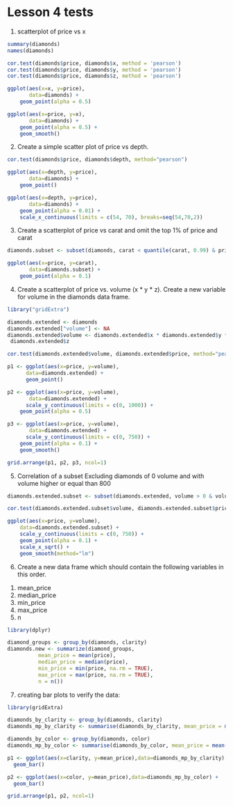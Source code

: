 Lesson 4 tests
========================================================

1. scatterplot of price vs x
```r
summary(diamonds)
names(diamonds)

cor.test(diamonds$price, diamonds$x, method = 'pearson')
cor.test(diamonds$price, diamonds$y, method = 'pearson')
cor.test(diamonds$price, diamonds$z, method = 'pearson')

ggplot(aes(x=x, y=price), 
       data=diamonds) +
    geom_point(alpha = 0.5)

ggplot(aes(x=price, y=x), 
       data=diamonds) +
    geom_point(alpha = 0.5) + 
    geom_smooth()
```

2. Create a simple scatter plot of price vs depth.
```r
cor.test(diamonds$price, diamonds$depth, method="pearson")

ggplot(aes(x=depth, y=price), 
       data=diamonds) +
    geom_point()

ggplot(aes(x=depth, y=price), 
       data=diamonds) +
    geom_point(alpha = 0.01) +
    scale_x_continuous(limits = c(54, 70), breaks=seq(54,70,2))
```

3. Create a scatterplot of price vs carat and omit the top 1% of price and carat
```r
diamonds.subset <- subset(diamonds, carat < quantile(carat, 0.99) & price < quantile(price, 0.99))

ggplot(aes(x=price, y=carat), 
       data=diamonds.subset) +
    geom_point(alpha = 0.1) 
```

4. Create a scatterplot of price vs. volume (x * y * z).
Create a new variable for volume in the diamonds data frame.
```r
library("gridExtra")

diamonds.extended <- diamonds
diamonds.extended["volume"] <- NA
diamonds.extended$volume <- diamonds.extended$x * diamonds.extended$y *
 diamonds.extended$z

cor.test(diamonds.extended$volume, diamonds.extended$price, method="pearson")

p1 <- ggplot(aes(x=price, y=volume), 
      data=diamonds.extended) +
      geom_point() 

p2 <- ggplot(aes(x=price, y=volume), 
       data=diamonds.extended) +
      scale_y_continuous(limits = c(0, 1000)) +
    geom_point(alpha = 0.5) 

p3 <- ggplot(aes(x=price, y=volume), 
       data=diamonds.extended) +
      scale_y_continuous(limits = c(0, 750)) +
    geom_point(alpha = 0.1) +
    geom_smooth()

grid.arrange(p1, p2, p3, ncol=1)
```

5. Correlation of a subset
Excluding diamonds of 0 volume and with volume higher or equal than 800  
```r
diamonds.extended.subset <- subset(diamonds.extended, volume > 0 & volume < 800)

cor.test(diamonds.extended.subset$volume, diamonds.extended.subset$price, method="pearson")

ggplot(aes(x=price, y=volume), 
    data=diamonds.extended.subset) +
    scale_y_continuous(limits = c(0, 750)) +
    geom_point(alpha = 0.1) +
    scale_x_sqrt() + 
    geom_smooth(method="lm")

```

6. Create a new data frame which should contain the following variables in this order.
(1) mean_price
(2) median_price
(3) min_price
(4) max_price
(5) n
```r
library(dplyr)

diamond_groups <- group_by(diamonds, clarity)
diamonds.new <- summarize(diamond_groups, 
          mean_price = mean(price),
          median_price = median(price),
          min_price = min(price, na.rm = TRUE),
          max_price = max(price, na.rm = TRUE),
          n = n())
```

7. creating bar plots to verify the data:
```r
library(gridExtra)

diamonds_by_clarity <- group_by(diamonds, clarity)
diamonds_mp_by_clarity <- summarise(diamonds_by_clarity, mean_price = mean(price))

diamonds_by_color <- group_by(diamonds, color)
diamonds_mp_by_color <- summarise(diamonds_by_color, mean_price = mean(price))

p1 <- ggplot(aes(x=clarity, y=mean_price),data=diamonds_mp_by_clarity) +
  geom_bar()

p2 <- ggplot(aes(x=color, y=mean_price),data=diamonds_mp_by_color) +
  geom_bar()

grid.arrange(p1, p2, ncol=1)
```

